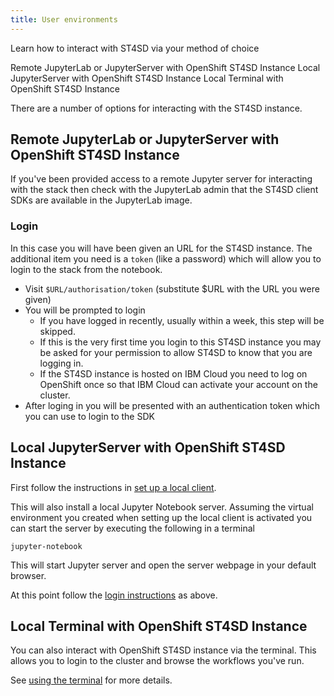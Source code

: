 ```yaml
---
title: User environments
---
```


<!--

  Copyright IBM Inc. All Rights Reserved.
  SPDX-License-Identifier: Apache-2.0

-->

<PageDescription>

Learn how to interact with ST4SD via your method of choice

</PageDescription>

<AnchorLinks>
  <AnchorLink>Remote JupyterLab or JupyterServer with OpenShift ST4SD Instance</AnchorLink>
  <AnchorLink>Local JupyterServer with OpenShift ST4SD Instance</AnchorLink>
  <AnchorLink>Local Terminal with OpenShift ST4SD Instance</AnchorLink>
</AnchorLinks>

There are a number of options for interacting with the ST4SD instance.

## Remote JupyterLab or JupyterServer with OpenShift ST4SD Instance

If you've been provided access to a remote Jupyter server for interacting with the stack then check with the JupyterLab admin that the ST4SD client SDKs are available in the JupyterLab image.

### Login

In this case you will have been given an URL for the ST4SD instance. The additional item you need is a `token` (like a password) which will allow you to login to the stack from the notebook.

- Visit `$URL/authorisation/token` (substitute $URL with the URL you were given)
- You will be prompted to login 
  - If you have logged in recently, usually within a week, this step will be skipped.
  - If this is the very first time you login to this ST4SD instance you may be asked for your permission to allow ST4SD to know that you are logging in.
  - If the ST4SD instance is hosted on IBM Cloud you need to log on OpenShift once so that IBM Cloud can activate your account on the cluster.
- After loging in you will be presented with an authentication token which you can use to login to the SDK

## Local JupyterServer with OpenShift ST4SD Instance

First follow the instructions in [set up a local client](/installation#set-up-local-client).

This will also install a local Jupyter Notebook server. Assuming the virtual environment you created when setting up the local client is activated you can start the server by executing the following in a terminal

```
jupyter-notebook
```

This will start Jupyter server and open the server webpage in your default browser.

At this point follow the [login instructions](#login) as above.

## Local Terminal with OpenShift ST4SD Instance

You can also interact with OpenShift ST4SD instance via the terminal. This allows you to login to the cluster and browse the workflows you've run.

See [using the terminal](/running-ve-via-terminal) for more details.
